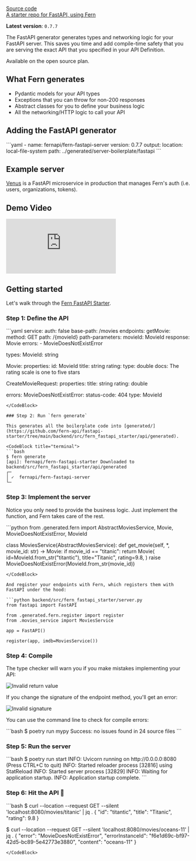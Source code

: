 [Source code](https://github.com/fern-api/fern/tree/main/generators/python)<br />
[A starter repo for FastAPI, using Fern](https://github.com/fern-api/fastapi-starter)

**Latest version**: `0.7.7`

The FastAPI generator generates types and networking logic for your FastAPI server. This saves you time and add compile-time safety that you are serving the exact API that you specified in your API Definition.

Available on the open source plan.

## What Fern generates

- Pydantic models for your API types
- Exceptions that you can throw for non-200 responses
- Abstract classes for you to define your business logic
- All the networking/HTTP logic to call your API

## Adding the FastAPI generator

<CodeBlock title="generators.yml">
```yaml
- name: fernapi/fern-fastapi-server
  version: 0.7.7
  output:
    location: local-file-system
    path: ../generated/server-boilerplate/fastapi
```
</CodeBlock>

## Example server

[Venus](https://github.com/fern-api/venus) is a FastAPI  microservice in production that manages Fern's auth (i.e. users, organizations, tokens).

## Demo Video

<div style={{ position: "relative", paddingBottom: "62.5%", height: "0" }}>
    <iframe 
        src="https://www.loom.com/embed/42de542022de4e55a1349383c7a465eb?sid=cc873e00-6c91-4a92-9b4f-7466fca4d881" 
        frameborder="0" 
        webkitallowfullscreen 
        mozallowfullscreen 
        allowfullscreen 
        style={{ position: "absolute", top: "0", left: "0", width: "100%", height: "100%" }}>
    </iframe>
</div>

## Getting started

Let's walk through the [Fern FastAPI Starter](https://github.com/fern-api/fastapi-starter).

### Step 1: Define the API

<CodeBlock title="fern/api/definition/imdb.yml">
```yaml 
service:
  auth: false
  base-path: /movies
  endpoints:
    getMovie:
      method: GET
      path: /{movieId}
      path-parameters:
        movieId: MovieId
      response: Movie
      errors:
        - MovieDoesNotExistError

types:
  MovieId: string

  Movie:
    properties:
      id: MovieId
      title: string
      rating:
        type: double
        docs: The rating scale is one to five stars

  CreateMovieRequest:
    properties:
      title: string
      rating: double

errors:
  MovieDoesNotExistError:
    status-code: 404
    type: MovieId
```
</CodeBlock>

### Step 2: Run `fern generate`

This generates all the boilerplate code into [generated/](https://github.com/fern-api/fastapi-starter/tree/main/backend/src/fern_fastapi_starter/api/generated).

<CodeBlock title="terminal">
```bash
$ fern generate
[api]: fernapi/fern-fastapi-starter Downloaded to backend/src/fern_fastapi_starter/api/generated
┌─
│ ✓  fernapi/fern-fastapi-server
└─
```
</CodeBlock>

### Step 3: Implement the server

Notice you only need to provide the business logic. Just implement the function, and Fern takes care of the rest.

<CodeBlock title="backend/src/fern_fastapi_starter/movies_service.py">
```python 
from .generated.fern import AbstractMoviesService, Movie, MovieDoesNotExistError, MovieId

class MoviesService(AbstractMoviesService):
    def get_movie(self, *, movie_id: str) -> Movie:
        if movie_id == "titanic":
            return Movie(
                id=MovieId.from_str("titantic"),
                title="Titanic",
                rating=9.8,
            )
        raise MovieDoesNotExistError(MovieId.from_str(movie_id))
```
</CodeBlock>

And register your endpoints with Fern, which registers them with FastAPI under the hood:

```python backend/src/fern_fastapi_starter/server.py
from fastapi import FastAPI

from .generated.fern.register import register
from .movies_service import MoviesService

app = FastAPI()

register(app, imdb=MoviesService())
```

### Step 4: Compile

The type checker will warn you if you make mistakes implementing your API:

![Invalid return value](https://fern-image-hosting.s3.amazonaws.com/fern/invalid_return_value.png)

If you change the signature of the endpoint method, you'll get an error:

![Invalid signature](https://fern-image-hosting.s3.amazonaws.com/fern/invalid_signature.png)

You can use the command line to check for compile errors:

<CodeBlock title="terminal">
```bash
$ poetry run mypy
Success: no issues found in 24 source files
```
</CodeBlock>

### Step 5: Run the server

<CodeBlock title="terminal">
```bash
$ poetry run start
INFO:     Uvicorn running on http://0.0.0.0:8080 (Press CTRL+C to quit)
INFO:     Started reloader process [32816] using StatReload
INFO:     Started server process [32829]
INFO:     Waiting for application startup.
INFO:     Application startup complete.
```
</CodeBlock>

### Step 6: Hit the API 🚀

<CodeBlock title="terminal">
```bash
$ curl --location --request GET --silent 'localhost:8080/movies/titanic' | jq .
{
  "id": "titantic",
  "title": "Titanic",
  "rating": 9.8
}

$ curl --location --request GET --silent 'localhost:8080/movies/oceans-11' | jq .
{
  "error": "MovieDoesNotExistError",
  "errorInstanceId": "f6e1d69c-bf97-42d5-bc89-5e42773e3880",
  "content": "oceans-11"
}
```
</CodeBlock>

